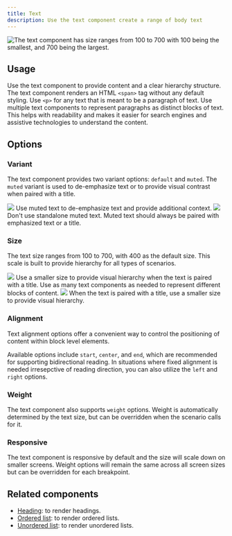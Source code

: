 ```yaml
---
title: Text
description: Use the text component create a range of body text
---
```



![The text component has size ranges from 100 to 700 with 100 being the smallest, and 700 being the largest.](https://github.com/primer/brand/assets/912236/67d89861-7a1e-4df9-a801-01d11f4dfb17)

## Usage

Use the text component to provide content and a clear hierarchy structure. The text component renders an HTML `<span>` tag without any default styling. Use `<p>` for any text that is meant to be a paragraph of text. Use multiple text components to represent paragraphs as distinct blocks of text. This helps with readability and makes it easier for search engines and assistive technologies to understand the content.

## Options

### Variant

The text component provides two variant options: `default` and `muted`. The `muted` variant is used to de-emphasize text or to provide visual contrast when paired with a title.

<DoDontContainer>
  <Do>
    <img src="https://github.com/primer/brand/assets/912236/b7fa8c0d-0877-4edd-a8b3-4eea2e16fe26" />
    <Caption>
      Use muted text to de-emphasize text and provide additional context.
    </Caption>
  </Do>
  <Dont>
    <img src="https://github.com/primer/brand/assets/912236/01f1e3a8-5058-4a73-a69f-6f424382fb63" />
    <Caption>
      Don't use standalone muted text. Muted text should always be paired with
      emphasized text or a title.
    </Caption>
  </Dont>
</DoDontContainer>

### Size

The text size ranges from 100 to 700, with 400 as the default size. This scale is built to provide hierarchy for all types of scenarios.

<DoDontContainer>
  <Do>
    <img src="https://github.com/primer/brand/assets/912236/e029b053-eab8-47a7-bd49-b6ce49ac8bdf" />
    <Caption>
      Use a smaller size to provide visual hierarchy when the text is paired
      with a title. Use as many text components as needed to represent different
      blocks of content.
    </Caption>
  </Do>
  <Dont>
    <img src="https://github.com/primer/brand/assets/912236/bfc9aaba-5a48-4053-a4a0-2209a9d7f082" />
    <Caption>
      When the text is paired with a title, use a smaller size to provide visual
      hierarchy.
    </Caption>
  </Dont>
</DoDontContainer>

### Alignment

Text alignment options offer a convenient way to control the positioning of content within block level elements.

Available options include `start`, `center`, and `end`, which are recommended for supporting bidirectional reading. In situations where fixed alignment is needed irresepctive of reading direction, you can also utilize the `left` and `right` options.

### Weight

The text component also supports `weight` options. Weight is automatically determined by the text size, but can be overridden when the scenario calls for it.

### Responsive

The text component is responsive by default and the size will scale down on smaller screens. Weight options will remain the same across all screen sizes but can be overridden for each breakpoint.

<div>
  <CustomVideoPlayer
    width="100%"
    src="https://github.com/primer/brand/assets/912236/f14167c9-2acc-4e7b-9d3d-a722e8a61e7f"
  />
</div>

## Related components

- [Heading](/components/Heading): to render headings.
- [Ordered list](/components/OrderedList): to render ordered lists.
- [Unordered list](/components/UnorderedList): to render unordered lists.
